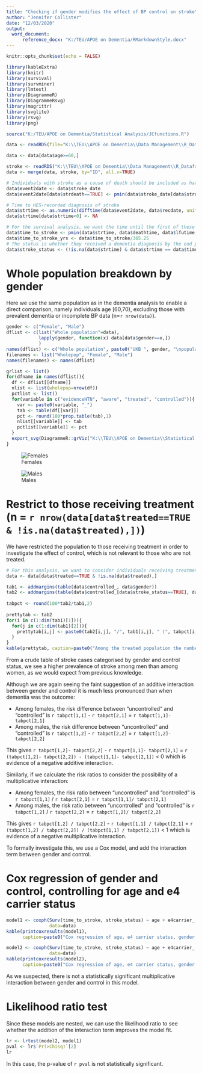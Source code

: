 ```yaml
---
title: "Checking if gender modifies the effect of BP control on stroke"
author: "Jennifer Collister"
date: "12/03/2020"
output: 
  word_document:
      reference_docx: "K:/TEU/APOE on Dementia/RMarkdownStyle.docx"
---
```


```r
knitr::opts_chunk$set(echo = FALSE)

library(kableExtra)
library(knitr)
library(survival)
library(survminer)
library(lmtest)
library(DiagrammeR)
library(DiagrammeRsvg)
library(magrittr)
library(svglite)
library(rsvg)
library(png)

source("K:/TEU/APOE on Dementia/Statistical Analysis/JCfunctions.R")

data <- readRDS(file="K:\\TEU\\APOE on Dementia\\Data Management\\R_Dataframes_TLA\\38358\\Organised\\Hypertension\\APOE\\apoe_excl.rds")

data <- data[data$age>=60,]

stroke <- readRDS("K:\\TEU\\APOE on Dementia\\Data Management\\R_Dataframes_TLA\\38358\\Organised\\stroke.rds")
data <- merge(data, stroke, by="ID", all.x=TRUE)

```

```r

# Individuals with stroke as a cause of death should be included as having stroke
data$event2date <- data$stroke_date
data$event2date[data$strdeath==TRUE] <- pmin(data$stroke_date[data$strdeath==TRUE], data$deathdate[data$strdeath==TRUE], na.rm=TRUE)

# Time to HES-recorded diagnosis of stroke
data$strtime <- as.numeric(difftime(data$event2date, data$recdate, unit='days'))
data$strtime[data$strtime<0] <- NA

# For the survival analysis, we want the time until the first of these end points
data$time_to_stroke <- pmin(data$strtime, data$deathtime, data$lfutime, data$actime, na.rm=TRUE)
data$time_to_stroke_yrs <- data$time_to_stroke/365.25
# The status is whether they received a dementia diagnosis by the end point
data$stroke_status <- (!is.na(data$strtime) & data$strtime == data$time_to_stroke)

```

# Whole population breakdown by gender

Here we use the same population as in the dementia analysis to enable a direct comparison, namely individuals age [60,70), excluding those with prevalent dementia or incomplete BP data  (n=`r nrow(data)`).

```r
gender <- c("Female", "Male")
dflist <- c(list("Whole population"=data), 
            lapply(gender, function(x) data[data$gender==x,])
            )
names(dflist) <- c("Whole population", paste0("UKB ", gender, "\npopulation"))
filenames <- list("Wholepop", "Female", "Male")
names(filenames) <- names(dflist)

grlist <- list()
for(dfname in names(dflist)){
  df <- dflist[[dfname]]
  nlist <- list(wholepop=nrow(df))
  pctlist <- list()
  for(variable in c("evidenceHTN", "aware", "treated", "controlled")){
    var <- paste0(variable, "_")
    tab <- table(df[[var]])
    pct <- round(100*prop.table(tab),1)
    nlist[[variable]] <- tab
    pctlist[[variable]] <- pct
  }
  export_svg(DiagrammeR::grViz("K:\\TEU\\APOE on Dementia\\Statistical Analysis\\Exploration\\MeetingUpdates\\HTNtree.gv")) %>% charToRaw %>% rsvg %>% png::writePNG(paste0(filenames[[dfname]],'.png'))
}

```

![Females](K:/TEU/APOE on Dementia/Statistical Analysis/Exploration/MeetingUpdates/Female.png)

![Males](K:/TEU/APOE on Dementia/Statistical Analysis/Exploration/MeetingUpdates/Male.png)

# Restrict to those receiving treatment (n = `r nrow(data[data$treated==TRUE & !is.na(data$treated),])`)

We have restricted the population to those receiving treatment in order to investigate the effect of control, which is not relevant to those who are not treated.

```r
# For this analysis, we want to consider individuals receiving treatment for hypertension
data <- data[data$treated==TRUE & !is.na(data$treated),]

tab1 <- addmargins(table(data$controlled_, data$gender))
tab2 <- addmargins(table(data$controlled_[data$stroke_status==TRUE], data$gender[data$stroke_status==TRUE]))
  
tabpct <- round(100*tab2/tab1,2)
  
prettytab <- tab2
for(i in c(1:dim(tab1)[1])){
  for(j in c(1:dim(tab1)[2])){
    prettytab[i,j] <- paste0(tab2[i,j], "/", tab1[i,j], " (", tabpct[i,j], "%)")
  }
}
kable(prettytab, caption=paste0("Among the treated population the number of stroke cases out of total individuals in each category is:"))

```

From a crude table of stroke cases categorised by gender and control status, we see a higher prevalence of stroke among men than among women, as we would expect from previous knowledge.

Although we are again seeing the faint suggestion of an additive interaction between gender and control it is much less pronounced than when dementia was the outcome:

* Among females, the risk difference between "uncontrolled" and "controlled" is `r tabpct[1,1]` - `r tabpct[2,1]` = `r tabpct[1,1]- tabpct[2,1]`
* Among males, the risk difference between "uncontrolled" and "controlled" is `r tabpct[1,2]` - `r tabpct[2,2]` = `r tabpct[1,2]- tabpct[2,2]`

This gives `r tabpct[1,2]- tabpct[2,2]` - `r tabpct[1,1]- tabpct[2,1]` = `r (tabpct[1,2]- tabpct[2,2]) - (tabpct[1,1]- tabpct[2,1])` < 0 which is evidence of a negative additive interaction.

Similarly, if we calculate the risk ratios to consider the possibility of a multiplicative interaction:

* Among females, the risk ratio between "uncontrolled" and "controlled" is `r tabpct[1,1]` / `r tabpct[2,1]` = `r tabpct[1,1]/ tabpct[2,1]`
* Among males, the risk ratio between "uncontrolled" and "controlled" is `r tabpct[1,2]` / `r tabpct[2,2]` = `r tabpct[1,2]/ tabpct[2,2]`

This gives `r tabpct[1,2] / tabpct[2,2]` - `r tabpct[1,1] / tabpct[2,1]` = `r (tabpct[1,2] / tabpct[2,2]) / (tabpct[1,1] / tabpct[2,1])` < 1 which is evidence of a negative multiplicative interaction.

To formally investigate this, we use a Cox model, and add the interaction term between gender and control.

# Cox regression of gender and control, controlling for age and e4 carrier status

```r

model1 <- coxph(Surv(time_to_stroke, stroke_status) ~ age + e4carrier_ + gender + controlled_, 
                data=data)
kable(printcoxresults(model1), 
      caption=paste0("Cox regression of age, e4 carrier status, gender and control status against time to stroke among participants who are taking BP medication, n=", model1$n))

```


```r
model2 <- coxph(Surv(time_to_stroke, stroke_status) ~ age + e4carrier_ + gender * controlled_, 
                data=data)
kable(printcoxresults(model2), 
      caption=paste0("Cox regression of age, e4 carrier status, gender and control status against time to stroke among participants who are taking BP medication, with interaction term between gender and control, n=", model2$n))

```

As we suspected, there is not a statistically significant multiplicative interaction between gender and control in this model.

# Likelihood ratio test

Since these models are nested, we can use the likelihood ratio to see whether the addition of the interaction term improves the model fit.

```r
lr <- lrtest(model2, model1)
pval <- lr$`Pr(>Chisq)`[2]
lr

```

In this case, the p-value of `r pval` is not statistically significant. 